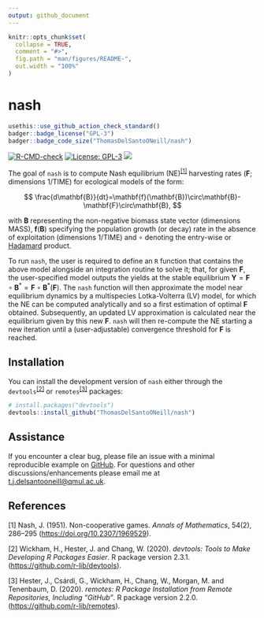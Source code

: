 ```yaml
---
output: github_document
---
```


<!-- README.md is generated from README.Rmd. Please edit that file -->

```r
knitr::opts_chunk$set(
  collapse = TRUE,
  comment = "#>",
  fig.path = "man/figures/README-",
  out.width = "100%"
)
```

# nash

<!-- badges: start -->
```r
usethis::use_github_action_check_standard()
badger::badge_license("GPL-3")
badger::badge_code_size("ThomasDelSantoONeill/nash")
```

[![R-CMD-check](https://github.com/ThomasDelSantoONeill/nash/actions/workflows/R-CMD-check.yaml/badge.svg)](https://github.com/ThomasDelSantoONeill/nash/actions/workflows/R-CMD-check.yaml)
[![License: GPL-3](https://img.shields.io/badge/license-GPL--3-blue.svg)](https://cran.r-project.org/web/licenses/GPL-3)
[![](https://img.shields.io/github/languages/code-size/ThomasDelSantoONeill/nash.svg)](https://github.com/ThomasDelSantoONeill/nash)
<!-- badges: end -->

The goal of `nash` is to compute Nash equilibrium (NE)<sup>[[1]](#1)</sup> harvesting rates ($\mathbf{F}$; dimensions $1/\text{TIME}$) for ecological models of the form:

$$
\frac{d\mathbf{B}}{dt}=\mathbf{f}(\mathbf{B})\circ\mathbf{B}-\mathbf{F}\circ\mathbf{B},
$$

with $\mathbf{B}$ representing the non-negative biomass state vector (dimensions $\text{MASS}$), $\mathbf{f}(\mathbf{B})$ specifying the population growth (or decay) rate in the absence of exploitation (dimensions $1/\text{TIME}$) and $\circ$ denoting the entry-wise or [Hadamard](https://en.wikipedia.org/wiki/Hadamard_product_(matrices)) product.

To run `nash`, the user is required to define an `R` function that contains the above model alongside an integration routine to solve it; that, for given $\mathbf{F}$, the user-specified model outputs the yields at the stable equilibrium $\mathbf{Y}=\mathbf{F}\circ\mathbf{B}^*=\mathbf{F}\circ\mathbf{B}^*(\mathbf{F})$. The `nash` function will then approximate the model near equilibrium dynamics by a multispecies Lotka-Volterra (LV) model, for which the NE can be computed analytically and so a first estimation of optimal $\mathbf{F}$ obtained. Subsequently, an updated LV approximation is calculated near the equilibrium given by this new $\mathbf{F}$. `nash` will then re-compute the NE starting a new iteration until a (user-adjustable) convergence threshold for $\mathbf{F}$ is reached.

## Installation

You can install the development version of `nash` either through the `devtools`<sup>[[2]](#2)</sup> or `remotes`<sup>[[3]](#3)</sup> packages: 

``` r
# install.packages("devtools")
devtools::install_github("ThomasDelSantoONeill/nash")
```

## Assistance

If you encounter a clear bug, please file an issue with a minimal reproducible example on [GitHub](https://github.com/ThomasDelSantoONeill/nash/issues). For questions and other discussions/enhancements please email me at [t.j.delsantooneill@qmul.ac.uk](t.j.delsantooneill@qmul.ac.uk).

## References
<a id="1">[1]</a> 
Nash, J. (1951). 
Non-cooperative games. 
<i>Annals of Mathematics</i>, 54(2), 286--295 ([https://doi.org/10.2307/1969529](https://doi.org/10.2307/1969529)).

<a id="2">[2]</a>
Wickham, H., Hester, J. and Chang, W. (2020).
<i>devtools: Tools to Make Developing R Packages Easier</i>.
R package version 2.3.1.
([https://github.com/r-lib/devtools](https://github.com/r-lib/devtools)).

<a id="3">[3]</a>
Hester, J., Csárdi, G., Wickham, H., Chang, W., Morgan, M. and Tenenbaum, D. (2020).
<i>remotes: R Package Installation from Remote Repositories, Including “GitHub”</i>.
R package version 2.2.0.
([https://github.com/r-lib/remotes](https://github.com/r-lib/remotes)).
